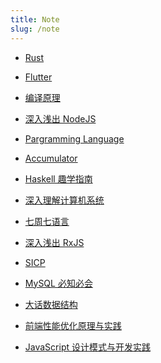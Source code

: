 ```yaml
---
title: Note
slug: /note
---
```


- [Rust](/note/rust)

- [Flutter](/note/flutter)

- [编译原理](/note/compliers)

- [深入浅出 NodeJS](/note/a-simple-explanation-of-nodejs)

- [Pargramming Language](/note/programming-language)

- [Accumulator](/note/accumulator)

- [Haskell 趣学指南](/note/learn-you-a-haskell)

- [深入理解计算机系统](/note/csapp)

- [七周七语言](/note/7-languages-in-7-weeks)

- [深入浅出 RxJS](/note/a-simple-explanation-of-rxjs)

- [SICP](/note/sicp)

- [MySQL 必知必会](/note/mysql-must-know)

- [大话数据结构](/note/big-talk-data-structure)

- [前端性能优化原理与实践](/note/front-end-performance-optimization)

- [JavaScript 设计模式与开发实践](/note/javascript-design-patterns-and-development-practices)
